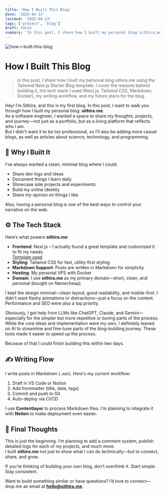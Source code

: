 ```yaml
---
title: 'How I Built This Blog'
date: '2025-04-13'
lastmod: '2025-04-13'
tags: ['project', 'blog']
draft: false
summary: 'In this post, I share how I built my personal blog sithira.me using the Tailwind Next.js Starter Blog template. I cover the reasons behind building it, the tech stack I used, my writing workflow, and my future plans for the blog.'
---
```


![how-i-built-this-blog](/images/articles/how-i-buit-this-blog.png)

# How I Built This Blog

> In this post, I share how I built my personal blog sithira.me using the Tailwind Next.js Starter Blog template. I cover the reasons behind building it, the tech stack I used (Next.js, Tailwind CSS, Markdown, Docker), my writing workflow, and my future plans for the blog. 

Hey! I’m Sithira, and this is my first blog. In this post, I want to walk you through how I built my personal blog: **sithira.me**.  
As a software engineer, I wanted a space to share my thoughts, projects, and journey—not just as a portfolio, but as a living platform that reflects who I am.  
But I didn’t want it to be too professional, so I’ll also be adding more casual blogs, as well as articles about science, technology, and programming.

## 🧠 Why I Built It

I’ve always wanted a clean, minimal blog where I could:

- Share dev logs and ideas  
- Document things I learn daily  
- Showcase side projects and experiments  
- Build my online identity  
- Share my opinion on things I like  

Also, having a personal blog is one of the best ways to control your narrative on the web.

## ⚙️ The Tech Stack

Here’s what powers **sithira.me**:

- **Frontend**: Next.js – I actually found a great template and customized it to fit my needs.  
  [Template used](https://github.com/timlrx/tailwind-nextjs-starter-blog/tree/main)
- **Styling**: Tailwind CSS for fast, utility-first styling
- **Markdown Support**: Posts are written in Markdown for simplicity
- **Hosting**: My personal VPS with Docker
- **Domain**: I use **sithira.me** as my primary domain—short, clean, and personal (bought on Namecheap)

I kept the design minimal—clean layout, good readability, and mobile-first. I didn’t want flashy animations or distractions—just a focus on the content.  
Performance and SEO were also a top priority.

Obviously, I got help from LLMs like ChatGPT, Claude, and Gemini—especially for the simpler but more repetitive or boring parts of the process. 
While the core ideas and implementation were my own, I definitely leaned on AI to streamline and fine-tune parts of the blog-building journey.
These tools made it easier to speed up the process. 

Becasue of that I could finish building this within two days.

## ✍️ Writing Flow

I write posts in Markdown (`.mdx`). Here's my current workflow:

1. Draft in VS Code or Notion  
2. Add frontmatter (title, date, tags)  
3. Commit and push to Git  
4. Auto-deploy via CI/CD

I use **Contentlayer** to process Markdown files. I’m planning to integrate it with **Notion** to make deployment even easier.

## 🧵 Final Thoughts

This is just the beginning. I’m planning to add a comment system, publish detailed logs for each of my projects, and much more.  
I built **sithira.me** not just to show what I can do technically—but to connect, share, and grow.  

If you’re thinking of building your own blog, don’t overthink it. Start simple. Stay consistent.

Want to build something similar or have questions? I’d love to connect—drop me an email at **hello@sithira.me**.
